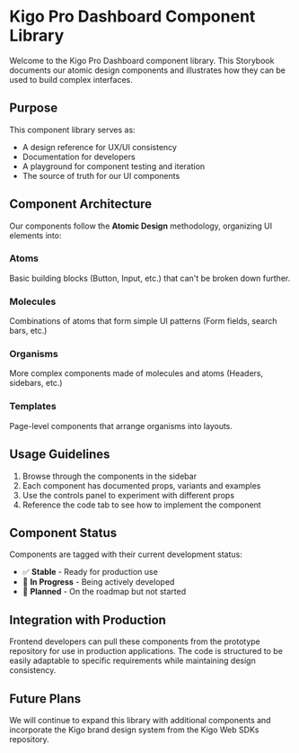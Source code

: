 
<Meta title="Introduction" />

# Kigo Pro Dashboard Component Library

Welcome to the Kigo Pro Dashboard component library. This Storybook documents our atomic design components and illustrates how they can be used to build complex interfaces.

## Purpose

This component library serves as:
- A design reference for UX/UI consistency
- Documentation for developers
- A playground for component testing and iteration
- The source of truth for our UI components

## Component Architecture

Our components follow the **Atomic Design** methodology, organizing UI elements into:

### Atoms
Basic building blocks (Button, Input, etc.) that can't be broken down further.

### Molecules
Combinations of atoms that form simple UI patterns (Form fields, search bars, etc.)

### Organisms
More complex components made of molecules and atoms (Headers, sidebars, etc.)

### Templates
Page-level components that arrange organisms into layouts.

## Usage Guidelines

1. Browse through the components in the sidebar
2. Each component has documented props, variants and examples
3. Use the controls panel to experiment with different props
4. Reference the code tab to see how to implement the component

## Component Status

Components are tagged with their current development status:
- ✅ **Stable** - Ready for production use
- 🔄 **In Progress** - Being actively developed
- 📝 **Planned** - On the roadmap but not started

## Integration with Production

Frontend developers can pull these components from the prototype repository for use in production applications. The code is structured to be easily adaptable to specific requirements while maintaining design consistency.

## Future Plans

We will continue to expand this library with additional components and incorporate the Kigo brand design system from the Kigo Web SDKs repository. 